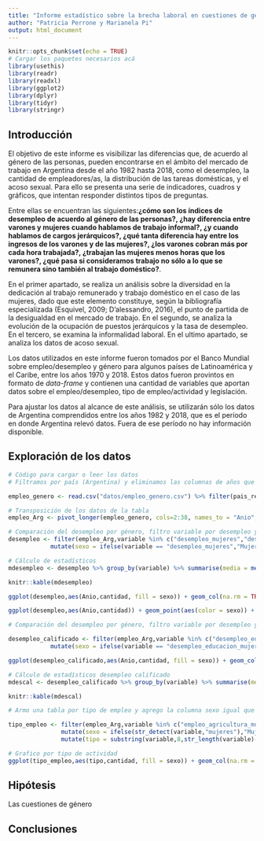 ```yaml
---
title: "Informe estadístico sobre la brecha laboral en cuestiones de género en Argentina (1982-2018)"
author: "Patricia Perrone y Marianela Pi"
output: html_document
---
```



```r
knitr::opts_chunk$set(echo = TRUE)
# Cargar los paquetes necesarios acá
library(usethis)
library(readr)
library(readxl)
library(ggplot2)
library(dplyr)
library(tidyr)
library(stringr)
```


## Introducción

<p>El objetivo de este informe es visibilizar las diferencias que, de acuerdo al género de las personas, pueden encontrarse en el ámbito del mercado de trabajo en Argentina desde el año 1982 hasta 2018, como el desempleo, la cantidad de empleadores/as, la distribución de las tareas domésticas, y el acoso sexual. Para ello se presenta una serie de indicadores, cuadros y gráficos, que intentan responder distintos tipos de preguntas. </p>

<p>Entre ellas se encuentran las siguientes:<b>¿cómo son los índices de desempleo de acuerdo al género de las personas?, ¿hay diferencia entre varones y mujeres cuando hablamos de trabajo informal?, ¿y cuando hablamos de cargos jerárquicos?, ¿qué tanta diferencia hay entre los ingresos de los varones y de las mujeres?, ¿los varones cobran más por cada hora trabajada?, ¿trabajan las mujeres menos horas que los varones?, ¿qué pasa si consideramos trabajo no sólo a lo que se remunera sino también al trabajo doméstico?</b>.</p>

<p>En el primer apartado, se realiza un análisis sobre la diversidad en la dedicación al trabajo remunerado y trabajo doméstico en el caso de las mujeres, dado que este elemento constituye, según la bibliografía especializada (Esquivel, 2009; D’alessandro, 2016), el punto de partida de la desigualdad en el mercado de trabajo. En el segundo, se analiza la evolución de la ocupación de puestos jerárquicos y la tasa de desempleo. En el tercero, se examina la informalidad laboral. En el ultimo apartado, se analiza los datos de acoso sexual.</p>

<p>Los datos utilizados en este informe fueron tomados por el Banco Mundial sobre empleo/desempleo y género para algunos países de Latinoamérica y el Caribe, entre los años 1970 y 2018. Estos datos fueron provintos en formato de <em>data-frame</em> y contienen una cantidad de variables que aportan datos sobre el empleo/desempleo, tipo de empleo/actividad y legislación.</p>

<p>Para ajustar los datos al alcance de este análisis, se utilizarán sólo los datos de Argentina comprendidos entre los años 1982 y 2018, que es el período en donde Argentina relevó datos. Fuera de ese período no hay información disponible.</p>


## Exploración de los datos


```r
# Código para cargar o leer los datos
# Filtramos por país (Argentina) y eliminamos las columnas de años que no tienen datos para simplificar el análisis

empleo_genero <- read.csv("datos/empleo_genero.csv") %>% filter(pais_region=="Argentina") %>% select(1,16:52)

# Transposición de los datos de la tabla
empleo_Arg <- pivot_longer(empleo_genero, cols=2:38, names_to = "Anio", values_to = "cantidad")

# Comparación del desempleo por género, filtro variable por desempleo y agrego columna con el sexo
desempleo <- filter(empleo_Arg,variable %in% c("desempleo_mujeres","desempleo_hombres")) %>%
            mutate(sexo = ifelse(variable == "desempleo_mujeres","Mujer","Hombre"))

```

```r
# Cálculo de estadísticos
mdesempleo <- desempleo %>% group_by(variable) %>% summarise(media = mean(cantidad,na.rm = TRUE), desvio = sd(cantidad,na.rm = TRUE), max = max(cantidad,na.rm = TRUE), min = min(cantidad,na.rm = TRUE), rango = max-min)

knitr::kable(mdesempleo)
```


```r
ggplot(desempleo,aes(Anio,cantidad, fill = sexo)) + geom_col(na.rm = TRUE) + labs(title = "Desempleo femenino y masculino por año")

ggplot(desempleo,aes(Anio,cantidad)) + geom_point(aes(color = sexo)) + labs(title = "Desempleo femenino y masculino por año")
```



```r
# Comparación del desempleo por género, filtro variable por desempleo y agrego columna con el sexo

desempleo_calificado <- filter(empleo_Arg,variable %in% c("desempleo_educacion_mujeres","desempleo_educacion_hombres")) %>%
            mutate(sexo = ifelse(variable == "desempleo_educacion_mujeres","Mujer","Hombre"))

ggplot(desempleo_calificado,aes(Anio,cantidad, fill = sexo)) + geom_col(na.rm = TRUE) + labs(title = "Desempleo femenino y masculino, con educación terciaria, por año")
```

```r
# Cálculo de estadísticos desempleo calificado
mdescal <- desempleo_calificado %>% group_by(variable) %>% summarise(media = mean(cantidad,na.rm = TRUE), desvio = sd(cantidad,na.rm = TRUE), max = max(cantidad,na.rm = TRUE), min = min(cantidad,na.rm = TRUE), rango = max-min)

knitr::kable(mdescal)
```

```r
# Armo una tabla por tipo de empleo y agrego la columna sexo igual que en desempleo 

tipo_empleo <- filter(empleo_Arg,variable %in% c("empleo_agricultura_mujeres","empleo_agricultura_hombres","empleo_industria_mujeres","empleo_industria_hombres","empleo_servicios_mujeres","empleo_servicios_hombres","empleo_informal_mujeres","empleo_informal_hombres","autoempleo_mujeres","autoempleo_hombres")) %>%
               mutate(sexo = ifelse(str_detect(variable,"mujeres"),"Mujer","Hombre")) %>%  
               mutate(tipo = substring(variable,8,str_length(variable)-8))
```

```r
# Grafico por tipo de actividad
ggplot(tipo_empleo,aes(tipo,cantidad, fill = sexo)) + geom_col(na.rm = TRUE)
```



## Hipótesis

<p> Las cuestiones de género</p>

## Conclusiones






